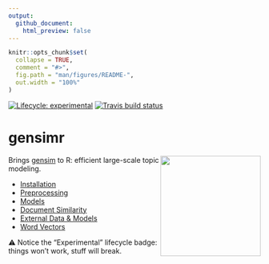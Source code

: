 ```yaml
---
output: 
  github_document:
    html_preview: false
---
```


<!-- README.md is generated from README.Rmd. Please edit that file -->

```r
knitr::opts_chunk$set(
  collapse = TRUE,
  comment = "#>",
  fig.path = "man/figures/README-",
  out.width = "100%"
)
```

<!-- badges: start -->
[![Lifecycle: experimental](https://img.shields.io/badge/lifecycle-experimental-orange.svg)](https://www.tidyverse.org/lifecycle/#experimental)
[![Travis build status](https://travis-ci.org/news-r/gensimr.svg?branch=master)](https://travis-ci.org/news-r/gensimr)
<!-- badges: end -->

# gensimr

<img src="./man/figures/logo.png" height="200" align="right" />

Brings [gensim](https://radimrehurek.com/gensim) to R: efficient large-scale topic modeling.

- [Installation](https://gensimr.news-r.org/articles/installation.html)
- [Preprocessing](https://gensimr.news-r.org/articles/preprocessing.html)
- [Models](https://gensimr.news-r.org/articles/models.html)
- [Document Similarity](https://gensimr.news-r.org/articles/similarity.html)
- [External Data & Models](https://gensimr.news-r.org/articles/API.html)
- [Word Vectors](https://gensimr.news-r.org/articles/word2vec.html)

⚠️ Notice the "Experimental" lifecycle badge: things won't work, stuff will break.
